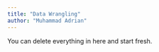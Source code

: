 ```yaml
---
title: "Data Wrangling"
author: "Muhammad Adrian"
---
```


::: callout-note
You can delete everything in here and start fresh.
:::